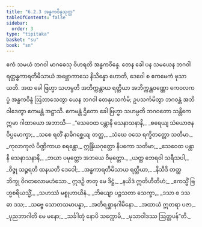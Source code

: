 ```yaml
---
title: "6.2.3 အန္ဓကဝိန္ဒသုတ္တ"
tableOfContents: false
sidebar:
  order: 3
type: "tipitaka"
basket: "su"
book: "sn"
---
```



<DynamicBreadcrumb />

<Division number="184" book="sn" e="ch" v="18" p="306">

<Paragraph number="1097" book="sn">
ဧကံ သမယံ ဘဂဝါ မာဂဓေသု ဝိဟရတိ အန္ဓကဝိန္ဒေ. တေန ခေါ ပန သမယေန ဘဂဝါ ရတ္တန္ဓကာရတိမိသာယံ အဗ္ဘောကာသေ နိသိန္နော ဟောတိ, ဒေဝေါ စ ဧကမေကံ ဖုသာယတိ. အထ ခေါ ဗြဟ္မာ သဟမ္ပတိ အဘိက္ကန္တာယ ရတ္တိယာ အဘိက္ကန္တဝဏ္ဏော ကေဝလကပ္ပံ အန္ဓကဝိန္ဒံ ဩဘာသေတွာ ယေန ဘဂဝါ တေနုပသင်္ကမိ; ဥပသင်္ကမိတွာ ဘဂဝန္တံ အဘိဝါဒေတွာ ဧကမန္တံ အဋ္ဌာသိ. ဧကမန္တံ ဌိတော ခေါ ဗြဟ္မာ သဟမ္ပတိ ဘဂဝတော သန္တိကေ ဣမာ ဂါထာယော အဘာသိ—
</Paragraph>

<Paragraph number="1098" type="verses" book="sn">
_“သေဝေထ ပန္တာနိ သေနာသနာနိ,_  
_စရေယျ သံယောဇနဝိပ္ပမောက္ခာ;_  
_သစေ ရတိံ နာဓိဂစ္ဆေယျ တတ္ထ,_  
_သံဃေ ဝသေ ရက္ခိတတ္တော သတီမာ._  

</Paragraph>

<Paragraph number="1099" type="verses" book="sn">
_ကုလာကုလံ ပိဏ္ဍိကာယ စရန္တော,_  
ဣန္ဒြိယဂုတ္တော နိပကော သတိမာ;_  
_သေဝေထ ပန္တာနိ သေနာသနာနိ,_  
_ဘယာ ပမုတ္တော အဘယေ ဝိမုတ္တော._  

</Paragraph>

<Paragraph number="1100" type="verses" book="sn">
_ယတ္ထ ဘေရဝါ သရီသပါ,_  
_ဝိဇ္ဇု သဉ္စရတိ ထနယတိ ဒေဝေါ;_  
_အန္ဓကာရတိမိသာယ ရတ္တိယာ,_  
_နိသီဒိ တတ္ထ ဘိက္ခု ဝိဂတလောမဟံသော._  

</Paragraph>

<Paragraph number="1101" type="verses" book="sn">
ဣဒဉှိ ဇာတု မေ ဒိဋ္ဌံ,_  
_နယိဒံ ဣတိဟီတိဟံ;_  
_ဧကသ္မိံ ဗြဟ္မစရိယသ္မိံ,_  
_သဟဿံ မစ္စုဟာယိနံ._  

</Paragraph>

<Paragraph number="1102" type="verses" book="sn">
_ဘိယျော ပဉ္စသတာ သေက္ခာ,_  
_ဒသာ စ ဒသဓာ ဒသ;_  
_သဗ္ဗေ သောတသမာပန္နာ,_  
_အတိရစ္ဆာနဂါမိနော._  

</Paragraph>

<Paragraph number="1103" type="verses" book="sn">
_အထာယံ ဣတရာ ပဇာ,_  
_ပုညဘာဂါတိ မေ မနော;_  
_သင်္ခါတုံ နောပိ သက္ကောမိ,_  
_မုသာဝါဒဿ ဩတ္တပန်”တိ._
</Paragraph>
</Division>